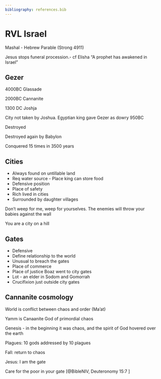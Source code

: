 ```yaml
---
bibliography: references.bib
---
```


# RVL Israel

Mashal - Hebrew Parable (Strong 4911)

Jesus stops funeral procession.- cf Elisha "A prophet has awakened in Israel"

## Gezer

4000BC Glassade

2000BC Cannanite

1300 DC Joshja

City not taken by Joshua. Egyptian king gave Gezer as dowry 950BC

Destroyed

Destroyed again by Babylon

Conquered 15 times in 3500 years

## Cities

- Always found on untillable land 
- Req water source - Place king can store food 
- Defensive position 
- Place of safety 
- Rich lived in cities 
- Surrounded by daughter villages

Don't weep for me, weep for yourselves. The enemies will throw your babies against the wall

You are a city on a hill

## Gates

-   Defensive
-   Define relationship to the world
-   Unusual to breach the gates
-   Place of commerce
-   Place of justice Boaz went to city gates
-   Lot - an elder in Sodom and Gomorrah
-   Crucifixion just outside city gates

## Cannanite cosmology

World is conflict between chaos and order (Ma'at)

Yamm is Canaanite God of primordial chaos

Genesis - in the beginning it was chaos, and the spirit of God hovered over the earth

Plagues: 10 gods addressed by 10 plagues

Fall: return to chaos

Jesus: I am the gate

Care for the poor in your gate [@BibleNIV, Deuteronomy 15:7 ]

